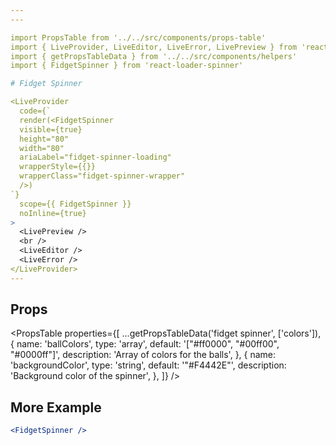 ```yaml
---
---

import PropsTable from '../../src/components/props-table'
import { LiveProvider, LiveEditor, LiveError, LivePreview } from 'react-live'
import { getPropsTableData } from '../../src/components/helpers'
import { FidgetSpinner } from 'react-loader-spinner'

# Fidget Spinner

<LiveProvider
  code={`
  render(<FidgetSpinner
  visible={true}
  height="80"
  width="80"
  ariaLabel="fidget-spinner-loading"
  wrapperStyle={{}}
  wrapperClass="fidget-spinner-wrapper"
  />)
`}
  scope={{ FidgetSpinner }}
  noInline={true}
>
  <LivePreview />
  <br />
  <LiveEditor />
  <LiveError />
</LiveProvider>
---
```


## Props

<PropsTable
  properties={[
    ...getPropsTableData('fidget spinner', ['colors']),
    {
      name: 'ballColors',
      type: 'array',
      default: '["#ff0000", "#00ff00", "#0000ff"]',
      description: 'Array of colors for the balls',
    },
    {
      name: 'backgroundColor',
      type: 'string',
      default: '"#F4442E"',
      description: 'Background color of the spinner',
    },
  ]}
/>

## More Example

```jsx live
<FidgetSpinner />
```
